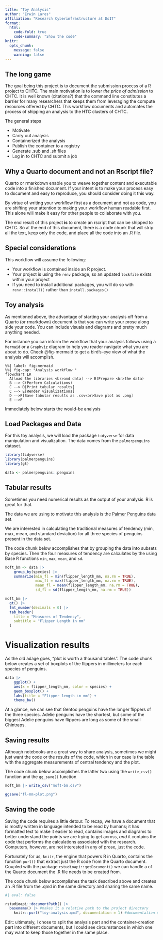 ```yaml
---
title: "Toy Analysis"
author: "Erwin Lares"
affiliation: "Research Cyberinfrastructure at DoIT"
format:
  html:
    code-fold: true
    code-summary: "Show the code"
knitr:
  opts_chunk: 
    message: false
    warning: false
---
```


## The long game

The goal being this project is to document the submission process of a R project to CHTC. The main motivation is to lower *the price of admission* to CHTC. It is well known (citations?) that the command line constitutes a barrier for many researchers that keeps them from leveraging the compute resources offered by CHTC. This workflow documents and automates the process of shipping an analysis to the HTC clusters of CHTC.

The general steps 

  - Motivate  
  - Carry out analysis  
  - Containerized the analysis 
  - Publish the container to a registry
  - Generate .sub and .sh files
  - Log in to CHTC and submit a job

## Why a Quarto document and not an Rscript file? 

Quarto or rmarkdown enable you to weave together content and executable code into a finished document. If your intent is to make your process easy to document and easy to reproduce, you should consider doing it this way. 

By virtue of writing your workflow first as a document and not as code, you are shifting your attention to making your workflow human readable first. This alone will make it easy for other people to collaborate with you. 

The end result of this project **is** to create an rscript that can be shipped to CHTC. So at the end of this document, there is a code chunk that will strip all the text, keep only the code, and place all the code into an .R file.  

## Special considerations

This workflow will assume the following:

- Your workflow is contained inside an R project.
- Your project is using the `renv` package, so an updated `lockfile` exists within your project
- If you need to install additional packages, you will do so with `renv::install()` rather than `install.packages()`


## Toy analysis 

As mentioned above, the advantage of starting your analysis off from a Quarto (or rmarkdown) document is that you can write your prose along side your code. You can include visuals and diagrams and pretty much anything needed. 

For instance you can inform the workflow that your analysis follows using a `Mermaid` or a `Graphviz` diagram to help you reader navigate what you are about to do. Check @fig-mermaid to get a bird's-eye view of what the analysis will accomplish. 

```mermaid
%%| label: fig-mermaid
%%| fig-cap: "Analysis workflow "
flowchart LR
  A[load the libraries <br>and data] --> B(Prepare <br>the data)
  B --> C(Perform Calculations)
  C --> D[Print tabular results]
  C --> E[Render visualizations]
  D -->F[Save tabular results as .csv<br>Save plot as .png]
  E -->F
```


Immediately below starts the would-be analysis 

## Load Packages and Data 

For this toy analysis, we will load the package `tidyverse` for data manipulation and visualization. The data comes from the `palmerpenguins` dataset. 


```r
library(tidyverse)
library(palmerpenguins)
library(gt)

data <- palmerpenguins::penguins
```

## Tabular results

Sometimes you need numerical results as the output of your analysis. R is great for that. 

The data we are using to motivate this analysis is the [Palmer Penguins](https://allisonhorst.github.io/palmerpenguins/) data set. 

We are interested in calculating the traditional measures of tendency (min, max, mean, and standard deviation) for all three species of penguins present in the data set. 

The code chunk below accomplishes that by grouping the data into subsets by species. Then the four measures of tendency are calculates by the using Base R functions `min`, `max`, `mean`, and `sd`.


```r
moft_bm <- data |>
    group_by(species) |>
    summarize(min_fl = min(flipper_length_mm, na.rm = TRUE),
              max_fl = max(flipper_length_mm, na.rm = TRUE),
              mean_fl = mean(flipper_length_mm, na.rm = TRUE),
              sd_fl = sd(flipper_length_mm, na.rm = TRUE))

moft_bm |> 
  gt() |> 
  fmt_number(decimals = 0) |> 
  tab_header(
    title = "Measures of Tendency",
    subtitle = "Flipper Length in mm"
  )
```

# Visualization results

As the old adage goes, "plot is worth a thousand tables". The code chunk below creates a set of boxplots of the flippers in millimeters for each species of penguins.

```r
data |> 
    ggplot() +
    aes(x = flipper_length_mm, color = species) +
    geom_boxplot() + 
    labs(title = "Flipper length in mm") +
    theme_bw()
```

At a glance, we can see that Gentoo penguins have the longer flippers of the three species. Adelie penguins have the shortest, but some of the biggest Adelie penguins have flippers are long as some of the small Chintraps. 

## Saving results

Although notebooks are a great way to share analysis, sometimes we might just want the code or the results of the code, which in our case is the table with the aggregate measurements of central tendency and the plot. 

The code chunk below accomplishes the latter two using the `write_csv()` function and the `gg_save()` function.


```r

moft_bm |> write_csv("moft-bm.csv")

ggsave("fl-mm-plot.png")
```



## Saving the code

Saving the code requires a little detour. To recap, we have a document that is mostly written in language intended to be read by humans; it has formatted text to make it easier to read, contains images and diagrams to better understand the points we are trying to get across, *and* it contains the code that performs the calculations associated with the research. Computers, however, are not interested in any of prose, just the code. 

Fortunately for us, `knitr`, the engine that powers R in Quarto, contains the function `purl()` that extract just the R code from the Quarto document. Coupled with the package `rstudioapi::getDocument()` we can handle a of the Quarto document the .R file needs to be created from.

The code chunk below accomplishes the task described above and creates an .R file from the .qmd in the same directory and sharing the same name. 

```r
#| eval: false

rstudioapi::documentPath() |>
  basename() |> #makes it a relative path to the project directory
    knitr::purl("toy-analysis.qmd", documentation = 1) #documentation = 1 extract just the R code

```

Edit: ultimately, I chose to split the analysis part and the container-creation part into different documents, but I could see circumstances in which one may want to keep those together in the same place.






